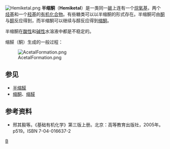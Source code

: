 [[File:Hemiketal.png|right]]
'''半缩酮'''（'''Hemiketal'''）是一类同一[[碳|碳]]上连有一个[[烷氧基|烷氧基]]，两个[[烃基|烃基]]和一个[[羟基|羟基]]的[[有机化合物|有机化合物]]。有些糖类可以以半缩酮的形式存在。半缩酮可由[[酮|酮]]与[[醇|醇]]反应得到，而半缩酮可以继续与醇反应得到[[缩酮|缩酮]]。

半缩酮在[[酸性|酸性]]和[[碱性|碱性]]水溶液中都是不稳定的。

缩醛（酮）生成的一般过程：

[[File:AcetalFormation.png|center]]

==参见==
*[[半缩醛|半缩醛]]
*[[缩酮|缩酮]]、[[缩醛|缩醛]]

==参考资料==
* 邢其毅等。《基础有机化学》第三版上册。北京：高等教育出版社，2005年。p519。ISBN 7-04-016637-2 

{{官能团}}
[[Category:官能团|B]]